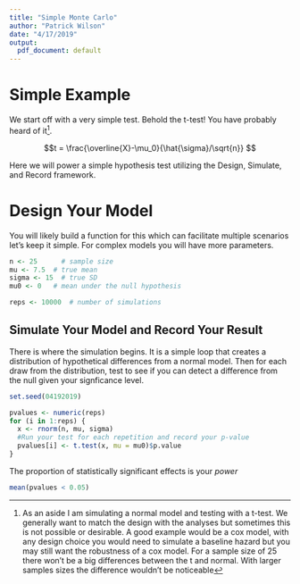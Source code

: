 ```yaml
---
title: "Simple Monte Carlo"
author: "Patrick Wilson"
date: "4/17/2019"
output:
  pdf_document: default
---
```


# Simple Example 


We start off with a very simple test.  Behold the t-test! You have probably heard of it[^1].

$$t = \frac{\overline{X}-\mu_0}{\hat{\sigma}/\sqrt{n}} $$ 


Here we will power a simple hypothesis test utilizing the Design, Simulate, and Record framework.


# Design Your Model  

You will likely build a function for this which can facilitate multiple scenarios let's keep it simple. For complex models you will have more parameters.
```r
n <- 25      # sample size
mu <- 7.5  # true mean
sigma <- 15  # true SD
mu0 <- 0   # mean under the null hypothesis

reps <- 10000  # number of simulations
```



## Simulate Your Model and Record Your Result

There is where the simulation begins. It is a simple loop that creates a distribution of hypothetical differences from a normal model. Then for each draw from the distribution, test to see if you can detect a difference from the null given your signficance level. 
```r
set.seed(04192019)

pvalues <- numeric(reps)
for (i in 1:reps) {
  x <- rnorm(n, mu, sigma)
  #Run your test for each repetition and record your p-value 
  pvalues[i] <- t.test(x, mu = mu0)$p.value
}
```


The proportion of statistically significant effects is your *power*
```r
mean(pvalues < 0.05)
```


[^1]: As an aside I am simulating a normal model and testing with a t-test. We generally want to match the design with the analyses but sometimes this is not possible or desirable. A good example would be a cox model, with any design choice you would need to simulate a baseline hazard but you may still want the robustness of a cox model. For a sample size of 25 there won't be a big differences between the t and normal.  With larger samples sizes the difference wouldn't be noticeable 